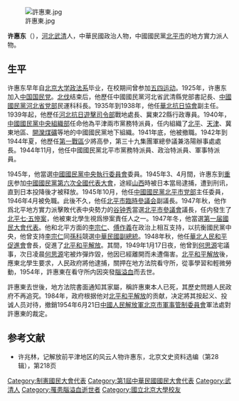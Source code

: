 [[File:許惠東.jpg|thumb]]

'''许惠东'''（{{bd|1900年||1954年|}}），[[河北|河北]][[武清|武清]]人，中華民國政治人物，中國國民黨[[北平市|北平市]]的地方實力派人物。

==生平==
许惠东早年自[[北京大学法学院|北京大学政法系]]毕业，在校期间曾参加[[五四运动|五四运动]]。1925年，许惠东加入[[中国国民党|中国国民党]]。[[北伐|北伐]]结束后，他歷任中國國民黨河北省武清縣党部書記長、[[中國國民黨河北省党部|中國國民黨河北省党部]]民運科科長。1935年到1938年，他任[[華北抗日協會|華北抗日協會]]副主任。1939年起，他歷任[[河北抗日遊擊司令部|河北抗日遊擊司令部]]戰地處長、冀東22縣行政專員。1940年，[[中國國民黨中央組織部|中國國民黨中央組織部]]任命他為平津兩市黨務特派員，任内組織了[[北平|北平]]、[[天津|天津]]、冀東地區、[[開灤煤礦|開灤煤礦]]等地的中國國民黨地下組織。1941年底，他被撤職。1942年到1944年夏，他歷任[[抗日戰爭第一戰區|第一戰區]]少將高參，第三十九集團軍總參議兼洛陽辦事處處長。1944年11月，他任中國國民黨北平市黨務特派員、政治特派員、軍事特派員。

1945年，他當選[[中國國民黨中央執行委員會|中國國民黨中央執行委員會]]委員。1945年3、4月間，许惠东到[[重庆|重庆]]参加[[中國國民黨第六次全國代表大會|中國國民黨第六次全國代表大會]]，途經[[山西|山西]]時被日本當局逮捕，遭到刑讯，直到日本投降後才被释放。1945年10月，他任[[中國國民黨北平市党部|中國國民黨北平市党部]]主任委員，1946年4月被免職。此後不久，他任[[北平市臨時參議会|北平市臨時參議会]]副議長。1947年秋，他作爲北平地方實力派擊敗代表中央勢力的[[谷钟秀|谷钟秀]]當選[[北平市參議會|北平市參議會]]議長，任内發生了[[北平七·五慘案|北平七·五慘案]]，他被東北學生視爲慘案責任人之一。1947年冬，他當選[[第一届國民大會代表|第一届國民大會代表]]。他和北平方面的[[李宗仁|李宗仁]]、[[傅作義|傅作義]]在政治上相互支持，以抗衡國民黨中央，他曾支持[[李宗仁|李宗仁]]同[[孫科|孫科]]競選[[中華民國副總統|中華民國副總統]]。1948年秋，他任[[華北人民和平促進會|華北人民和平促進會]]會長，促進了[[北平和平解放|北平和平解放]]。其間，1949年1月17日夜，他曾到[[何思源|何思源]]宅議事，次日凌晨[[何思源|何思源]]宅被炸彈炸毀，他因已經離開而未遭傷害。[[北平和平解放|北平和平解放]]後，應東北學生要求，人民政府將他逮捕，關押在地方法院看守所，從事學習和輕微勞動，1954年，許惠東在看守所内因突發[[腦溢血|腦溢血]]而去世。

許惠東去世後，地方法院書面通知其家屬，稱許惠東本人已死，其歷史問題人民政府不再追究。1984年，政府根据他对[[北平和平解放|北平和平解放]]的贡献，决定將其按起义、投诚人员对待，撤銷1954年6月21日[[中國人民解放軍北京市軍事管制委員會|中國人民解放軍北京市軍事管制委員會]]軍法處對許惠東的裁定。

==参考文献==
*许兆林，记解放前平津地区的风云人物许惠东，北京文史资料选编（第28辑），第218页

{{DEFAULTSORT:Xu許}}
[[Category:制憲國民大會代表|Category:制憲國民大會代表]]
[[Category:第1屆中華民國國民大會代表|Category:第1屆中華民國國民大會代表]]
[[Category:武清人|Category:武清人]]
[[Category:罹患腦溢血逝世者|Category:罹患腦溢血逝世者]]
[[Category:國立北京大學校友|Category:國立北京大學校友]]